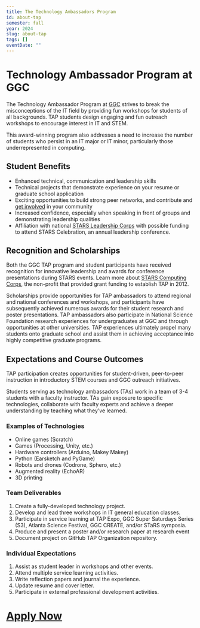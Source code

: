 ```yaml
---
title: The Technology Ambassadors Program
id: about-tap
semester: fall
year: 2024
slug: about-tap
tags: []
eventDate: ""
---
```


# Technology Ambassador Program at GGC

The Technology Ambassador Program at [GGC](http://www.ggc.edu/tap) strives to break the misconceptions of the IT field by providing fun workshops for students of all backgrounds. TAP students design engaging and fun outreach workshops to encourage interest in IT and STEM.

This award-winning program also addresses a need to increase the number of students who persist in an IT major or IT minor, particularly those underrepresented in computing.

## Student Benefits
- Enhanced technical, communication and leadership skills
- Technical projects that demonstrate experience on your resume or graduate school application
- Exciting opportunities to build strong peer networks, and contribute and [get involved](https://www.ggc.edu/student-affairs/student-life) in your community
- Increased confidence, especially when speaking in front of groups and demonstrating leadership qualities
- Affiliation with national [STARS Leadership Corps](https://www.starscomputingcorps.org/programs/#leadership) with possible funding to attend STARS Celebration, an annual leadership conference.

## Recognition and Scholarships

Both the GGC TAP program and student participants have received recognition for innovative leadership and awards for conference presentations during STARS events. Learn more about [STARS Computing Corps](https://www.starscomputingcorps.org/), the non-profit that provided grant funding to establish TAP in 2012.

Scholarships provide opportunities for TAP ambassadors to attend regional and national conferences and workshops, and participants have subsequently achieved numerous awards for their student research and poster presentations. TAP ambassadors also participate in National Science Foundation research experiences for undergraduates at GGC and through opportunities at other universities. TAP experiences ultimately propel many students onto graduate school and assist them in achieving acceptance into highly competitive graduate programs.

## Expectations and Course Outcomes
TAP participation creates opportunities for student-driven, peer-to-peer instruction in introductory STEM courses and GGC outreach initiatives.

Students serving as technology ambassadors (TAs) work in a team of 3-4 students with a faculty instructor. TAs gain exposure to specific technologies, collaborate with faculty experts and achieve a deeper understanding by teaching what they’ve learned.

### Examples of Technologies
- Online games (Scratch)
- Games (Processing, Unity, etc.)
- Hardware controllers (Arduino, Makey Makey)
- Python (Earsketch and PyGame)
- Robots and drones (Codrone, Sphero, etc.)
- Augmented reality (EchoAR)
- 3D printing


### Team Deliverables
1. Create a fully-developed technology project.
2. Develop and lead three workshops in IT general education classes.
3. Participate in service learning at TAP Expo, GGC Super Saturdays Series (S3), Atlanta Science Festival, GGC CREATE, and/or STaRS symposia.
4. Produce and present a poster and/or research paper at research event
5. Document project on GitHub TAP Organization repository.

### Individual Expectations
1. Assist as student leader in workshops and other events.
2. Attend multiple service learning activities.
3. Write reflection papers and journal the experience.
4. Update resume and cover letter.
5. Participate in external professional development activities.


# [Apply Now](https://www.ggc.edu/academics/school-of-science-and-technology/research-internships-service-learning/technology-ambassador-program)

